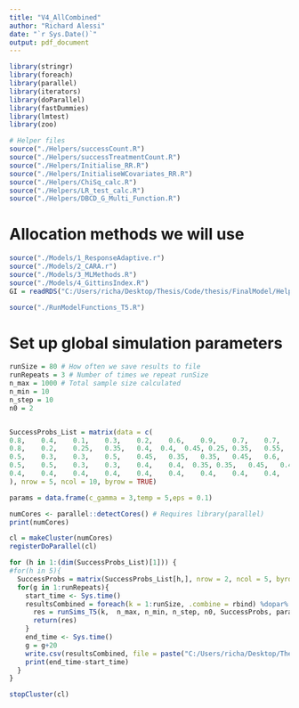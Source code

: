 ```yaml
---
title: "V4_AllCombined"
author: "Richard Alessi"
date: "`r Sys.Date()`"
output: pdf_document
---
```

```r
library(stringr)
library(foreach)
library(parallel)
library(iterators)
library(doParallel)
library(fastDummies)
library(lmtest)
library(zoo)
```


```r
# Helper files
source("./Helpers/successCount.R")
source("./Helpers/successTreatmentCount.R")
source("./Helpers/Initialise_RR.R")
source("./Helpers/InitialiseWCovariates_RR.R")
source("./Helpers/ChiSq_calc.R")
source("./Helpers/LR_test_calc.R")
source("./Helpers/DBCD_G_Multi_Function.R")
```

# Allocation methods we will use
```r
source("./Models/1_ResponseAdaptive.r")
source("./Models/2_CARA.r")
source("./Models/3_MLMethods.R")
source("./Models/4_GittinsIndex.R")
GI = readRDS("C:/Users/richa/Desktop/Thesis/Code/thesis/FinalModel/Helpers/GittinsMatrix.rds")

source("./RunModelFunctions_T5.R")
```

# Set up global simulation parameters
```r
runSize = 80 # How often we save results to file
runRepeats = 3 # Number of times we repeat runSize
n_max = 1000 # Total sample size calculated
n_min = 10
n_step = 10
n0 = 2


SuccessProbs_List = matrix(data = c(
0.8,	0.4,	0.1,	0.3,	0.2,	0.6,	0.9,	0.7,	0.7,	0.3,
0.8,	0.2,	0.25,	0.35,	0.4,  0.4,	0.45, 0.25,	0.35,	0.55,
0.5,	0.3,	0.3,	0.5,	0.45,	0.35,	0.35,	0.45,	0.6,	0.2,
0.5,	0.5,	0.3,	0.3,	0.4,	0.4,  0.35,	0.35,	0.45,	0.45,
0.4,	0.4,	0.4,	0.4,	0.4,	0.4,	0.4,	0.4,	0.4,	0.4
), nrow = 5, ncol = 10, byrow = TRUE)

params = data.frame(c_gamma = 3,temp = 5,eps = 0.1)
```


```r
numCores <- parallel::detectCores() # Requires library(parallel)
print(numCores)
```

```r
cl = makeCluster(numCores)
registerDoParallel(cl)

for (h in 1:(dim(SuccessProbs_List)[1])) {
#for(h in 5){
  SuccessProbs = matrix(SuccessProbs_List[h,], nrow = 2, ncol = 5, byrow = FALSE)
  for(g in 1:runRepeats){
    start_time <- Sys.time()
    resultsCombined = foreach(k = 1:runSize, .combine = rbind) %dopar% {
      res = runSims_T5(k,  n_max, n_min, n_step, n0, SuccessProbs, params, GI)
      return(res)
    }
    end_time <- Sys.time()
    g = g+20
    write.csv(resultsCombined, file = paste("C:/Users/richa/Desktop/Thesis/Results/Scenario",h,"a_T5_Run",g,"_",format(Sys.time(), "%Y%m%d"),".csv", sep = ""))
    print(end_time-start_time)
  }
}

stopCluster(cl)

```
